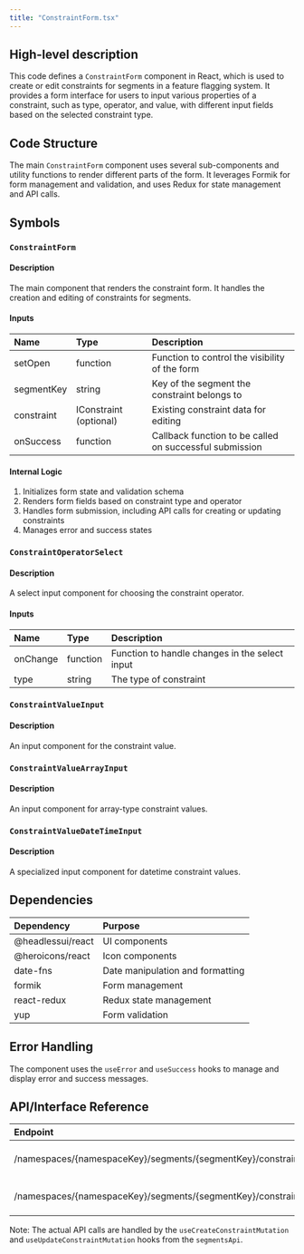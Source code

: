 ```yaml
---
title: "ConstraintForm.tsx"
---
```


## High-level description
This code defines a `ConstraintForm` component in React, which is used to create or edit constraints for segments in a feature flagging system. It provides a form interface for users to input various properties of a constraint, such as type, operator, and value, with different input fields based on the selected constraint type.

## Code Structure
The main `ConstraintForm` component uses several sub-components and utility functions to render different parts of the form. It leverages Formik for form management and validation, and uses Redux for state management and API calls.

## Symbols

### `ConstraintForm`
#### Description
The main component that renders the constraint form. It handles the creation and editing of constraints for segments.

#### Inputs
| Name | Type | Description |
|:-----|:-----|:------------|
| setOpen | function | Function to control the visibility of the form |
| segmentKey | string | Key of the segment the constraint belongs to |
| constraint | IConstraint (optional) | Existing constraint data for editing |
| onSuccess | function | Callback function to be called on successful submission |

#### Internal Logic
1. Initializes form state and validation schema
2. Renders form fields based on constraint type and operator
3. Handles form submission, including API calls for creating or updating constraints
4. Manages error and success states

### `ConstraintOperatorSelect`
#### Description
A select input component for choosing the constraint operator.

#### Inputs
| Name | Type | Description |
|:-----|:-----|:------------|
| onChange | function | Function to handle changes in the select input |
| type | string | The type of constraint |

### `ConstraintValueInput`
#### Description
An input component for the constraint value.

### `ConstraintValueArrayInput`
#### Description
An input component for array-type constraint values.

### `ConstraintValueDateTimeInput`
#### Description
A specialized input component for datetime constraint values.

## Dependencies
| Dependency | Purpose |
|:-----------|:--------|
| @headlessui/react | UI components |
| @heroicons/react | Icon components |
| date-fns | Date manipulation and formatting |
| formik | Form management |
| react-redux | Redux state management |
| yup | Form validation |

## Error Handling
The component uses the `useError` and `useSuccess` hooks to manage and display error and success messages.

## API/Interface Reference
| Endpoint | Method | Description |
|:---------|:-------|:------------|
| /namespaces/{namespaceKey}/segments/{segmentKey}/constraints | POST | Create a new constraint |
| /namespaces/{namespaceKey}/segments/{segmentKey}/constraints/{constraintId} | PUT | Update an existing constraint |

Note: The actual API calls are handled by the `useCreateConstraintMutation` and `useUpdateConstraintMutation` hooks from the `segmentsApi`.